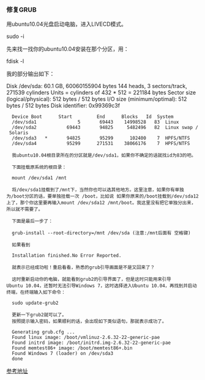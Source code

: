=== 修复GRUB ===

用ubuntu10.04光盘启动电脑，进入LIVECD模式。

sudo -i

先来找一找你的ubuntu10.04安装在那个分区，用：

fdisk -l

我的部分输出如下：

Disk /dev/sda: 60.1 GB, 60060155904 bytes
144 heads, 3 sectors/track, 271539 cylinders
Units = cylinders of 432 * 512 = 221184 bytes
Sector size (logical/physical): 512 bytes / 512 bytes
I/O size (minimum/optimal): 512 bytes / 512 bytes
Disk identifier: 0x99369c3f

   Device Boot      Start         End      Blocks   Id  System
   /dev/sda1               5       69443    14998528   83  Linux
   /dev/sda2           69443       94825     5482496   82  Linux swap / Solaris
   /dev/sda3   *       94825       95299      102400    7  HPFS/NTFS
   /dev/sda4           95299      271531    38066176    7  HPFS/NTFS
   
   我ubuntu10.04根目录所在的分区就是/dev/sda1，如果你不确定的话就找id为83的吧。
   
   下面挂载原系统的根目录：
   
   mount /dev/sda1 /mnt
   
   将/dev/sda1挂载到了/mnt下，当然你也可以选其他地方。这里注意，如果你有单独为/boot分区的话，要单独挂载一次 /boot，比如说 如果你原来的/boot挂载到/dev/sda12上了，那个你这里要再输入mount /dev/sda12 /mnt/boot。我这里没有把它单独分出来，所以就不需要了。
   
   下面是最后一步了：
   
   grub-install --root-directory=/mnt /dev/sda (注意:/mnt后面有 空格键)
   
   如果看到
   
   Installation finished.No Error Reported.
   
   就表示已经成功啦！重启看看，熟悉的grub引导画面是不是又回来了？
   
   这时重新启动你的电脑，就能看到grub2的引导界面了，但是这时只能用来引导Ubuntu 10.04，还暂时无法引导Windows 7，这时选择进入Ubuntu 10.04，再找到并启动终端，在终端输入如下命令：
   
   sudo update-grub2
   
   更新一下grub2就可以了。
   按照提示输入密码，如果顺利的话，会出现如下类似语句，那就表示成功了。
   
   Generating grub.cfg ...
   Found linux image: /boot/vmlinuz-2.6.32-22-generic-pae
   Found initrd image: /boot/initrd.img-2.6.32-22-generic-pae
   Found memtest86+ image: /boot/memtest86+.bin
   Found Windows 7 (loader) on /dev/sda3
   done

[[http://ju.outofmemory.cn/entry/160164|参考地址]]

